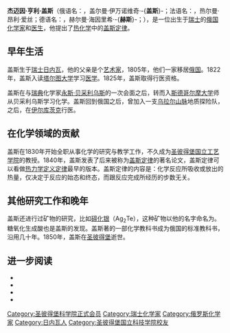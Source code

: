 {{noteTA|zh-cn:盖斯; zh-tw:赫斯}}

{{Infobox scientist
|name              = 杰迈因·亨利·盖斯
|image             =Hess Germain Henri.jpg
|image_size       =150px
|caption           = 杰迈因·亨利·盖斯
|birth_date        = 1802年8月7日
|birth_place       = [[瑞士|瑞士]][[日内瓦|日内瓦]]
|death_date        = 1850年11月30日
|death_place       = [[俄罗斯|俄国]][[圣彼得堡|圣彼得堡]]
|residence         = 
|citizenship       = 
|nationality       = [[俄罗斯|俄国]]
|ethnicity         = 
|field             = [[化学|化学]]
|work_institutions = 
|alma_mater        = 
|doctoral_advisor  = 
|doctoral_students = 
|known_for         = [[盖斯定律|盖斯定律]]
|author_abbrev_bot = 
|author_abbrev_zoo = 
|influences        = 
|influenced        = 
|prizes            = 
|religion          = 
|footnotes         = 
|signature         =
}}
'''杰迈因·亨利·盖斯'''（俄语名：{{lang|ru|Герман Иванович Гесс}}，盖尔曼·伊万诺维奇·-{'''盖斯'''}-；法语名：{{lang|fr|Germain Henri Hess}}，热尔曼·昂利·爱丝；德语名：{{lang|de|Hermann Heinrich Hess}}，赫尔曼·海因里希·-{'''赫斯'''}-；{{bd|1802年|8月7日|1850年|11月30日}}），是一位出生于[[瑞士|瑞士]]的[[俄罗斯|俄国]][[化学家|化学家]]和[[医生|医生]]，他提出了[[热化学|热化学]]中的[[盖斯定律|盖斯定律]]。

==早年生活==
盖斯生于[[瑞士|瑞士]][[日内瓦|日内瓦]]，他的父亲是个[[艺术家|艺术家]]，1805年，他们一家移居[[俄罗斯|俄国]]。1822年，盖斯入读[[塔尔图大学|塔尔图大学]]学习[[医学|医学]]。1825年，盖斯取得行医资格。

盖斯在与[[瑞典|瑞典]]化学家[[永斯·贝采利乌斯|永斯·贝采利乌斯]]的一次会面之后，转而入[[斯德哥尔摩大学|斯德哥尔摩大学]]师从贝采利乌斯学习化学。盖斯回到俄国之后，曾加入一支[[乌拉尔山脉|乌拉尔山脉]]地质探险队，之后，在[[伊尔库茨克|伊尔库茨克]]行医。

==在化学领域的贡献==
盖斯在1830年开始全职从事化学的研究与教学工作，不久成为[[圣彼得堡国立工艺学院|圣彼得堡国立工艺学院]]的教授。1840年，盖斯发表了后来被称为[[盖斯定律|盖斯定律]]的著名论文，盖斯定律可以看做[[热力学定义定律|热力学定义定律]]最早的版本。盖斯定律的内容是：化学反应所吸收或放出的热量，仅决定于反应的始态和终态，而跟反应完成所经历的步数无关。

==其他研究工作和晚年==
盖斯还进行过矿物的研究，比如[[碲化银|碲化银]]（Ag<sub>2</sub>Te），这种矿物以他的名字命名为{{lang|en|hessite}}。糖氧化生成酸也是盖斯的发现。盖斯著的一部化学教科书成为俄国的标准教科书，沿用几十年。1850年，盖斯在[[圣彼得堡|圣彼得堡]]逝世。

==进一步阅读==
* {{cite journal | author = Leicester, Henry M. | title = Germain Henri Hess and the Foundations of Thermochemistry | url = https://archive.org/details/sim_journal-of-chemical-education_1951-11_28_11/page/581 | journal = The Journal of Chemical Education | year = 1951 | volume = 28 | pages = 581–583 | doi = 10.1021/ed028p581 | issue = 11 | bibcode=1951JChEd..28..581L}}
* {{cite journal | doi = 10.1002/ckon.20000070406 | title = Dem Begründer der Thermochemie Hermann Heinrich Hess zum 150. Todestag | year = 2000 | last1 = Köhler-Krützfeldt | first1 = Angela | last2 = Christmann | first2 = Klaus | journal = Chemkon | volume = 7 | pages = 193 | issue = 4}}
* {{cite journal | doi = 10.1023/A:1020761623694 | year = 2002 | journal = Russian Journal of Applied Chemistry | volume = 75 | pages = 1200 | issue = 7}}
* {{cite web | url = http://www.chemiedidaktik.uni-oldenburg.de/download/Hermann_Heinrich_Hess.pdf | title = Hermann Heinrich Hess | language = de | access-date = 2013-06-14 | archive-date = 2012-03-08 | archive-url = https://web.archive.org/web/20120308132646/http://www.chemiedidaktik.uni-oldenburg.de/download/Hermann_Heinrich_Hess.pdf | dead-url = no }}
{{Authority control}}

[[Category:圣彼得堡科学院正式会员|Category:圣彼得堡科学院正式会员]]
[[Category:瑞士化学家|Category:瑞士化学家]]
[[Category:俄罗斯化学家|Category:俄罗斯化学家]]
[[Category:日内瓦人|Category:日内瓦人]]
[[Category:圣彼得堡国立科技学院校友|Category:圣彼得堡国立科技学院校友]]
